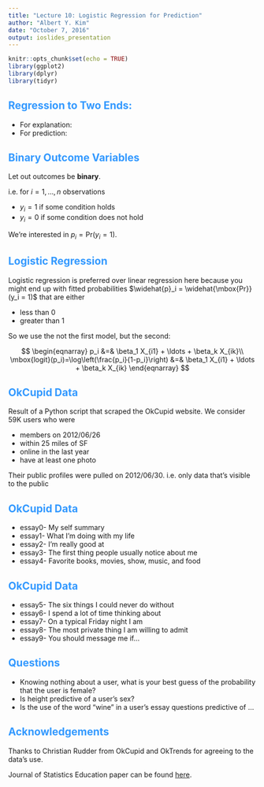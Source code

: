 ```yaml
---
title: "Lecture 10: Logistic Regression for Prediction"
author: "Albert Y. Kim"
date: "October 7, 2016"
output: ioslides_presentation
---
```


<style>
h2 { 
 color: #3399ff;		
}
h3 { 
 color: #3399ff;		
}
slides > slide.backdrop {
  background: white;
}
</style>


```r
knitr::opts_chunk$set(echo = TRUE)
library(ggplot2)
library(dplyr)
library(tidyr)
```



## Regression to Two Ends:

* For explanation:
* For prediction:





## Binary Outcome Variables

Let out outcomes be **binary**.  

i.e. for $i=1, \ldots, n$ observations

* $y_i = 1$ if some condition holds
* $y_i = 0$ if some condition does not hold

We're interested in $p_i = \mbox{Pr}(y_i = 1)$.



## Logistic Regression

Logistic regression is preferred over linear regression here because you might end up with fitted probabilities $\widehat{p}_i = \widehat{\mbox{Pr}}(y_i = 1)$ that are either

* less than 0
* greater than 1

So we use the not the first model, but the second:

$$
\begin{eqnarray}
p_i &=& \beta_1 X_{i1} + \ldots  + \beta_k X_{ik}\\
\mbox{logit}(p_i)=\log\left(\frac{p_i}{1-p_i}\right) &=& \beta_1 X_{i1} + \ldots  + \beta_k X_{ik}
\end{eqnarray}
$$


## OkCupid Data

Result of a Python script that scraped the OkCupid website.  We consider 59K users who were

* members on 2012/06/26
* within 25 miles of SF
* online in the last year
* have at least one photo

Their public profiles were pulled on 2012/06/30.  i.e. only data that’s visible to the public



## OkCupid Data

* essay0- My self summary
* essay1- What I’m doing with my life
* essay2- I’m really good at
* essay3- The first thing people usually notice about me
* essay4- Favorite books, movies, show, music, and food




## OkCupid Data

* essay5- The six things I could never do without
* essay6- I spend a lot of time thinking about
* essay7- On a typical Friday night I am
* essay8- The most private thing I am willing to admit
* essay9- You should message me if...




## Questions

* Knowing nothing about a user, what is your best guess of the probability that the user is female?
* Is height predictive of a user's sex?
* Is the use of the word "wine" in a user's essay questions predictive of ...




## Acknowledgements

Thanks to Christian Rudder from OkCupid and OkTrends for agreeing to the data's use.

Journal of Statistics Education paper can be found [here](https://github.com/rudeboybert/JSE_OkCupid).
